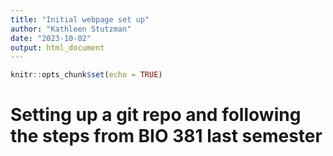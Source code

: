 ```yaml
---
title: "Initial webpage set up"
author: "Kathleen Stutzman"
date: "2023-10-02"
output: html_document
---
```


```r
knitr::opts_chunk$set(echo = TRUE)
```

# Setting up a git repo and following the steps from BIO 381 last semester
